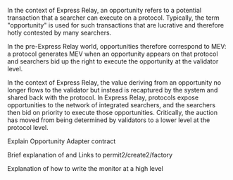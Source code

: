 In the context of Express Relay, an opportunity refers to a potential transaction that a searcher can execute on a protocol. Typically, the term "opportunity" is used for such transactions that are lucrative and therefore hotly contested by many searchers. 

In the pre-Express Relay world, opportunities therefore correspond to MEV: a protocol generates MEV when an opportunity appears on that protocol and searchers bid up the right to execute the opportunity at the validator level.

In the context of Express Relay, the value deriving from an opportunity no longer flows to the validator but instead is recaptured by the system and shared back with the protocol. In Express Relay, protocols expose opportunities to the network of integrated searchers, and the searchers then bid on priority to execute those opportunities. Critically, the auction has moved from being determined by validators to a lower level at the protocol level.

Explain Opportunity Adapter contract

Brief explanation of and Links to permit2/create2/factory

Explanation of how to write the monitor at a high level